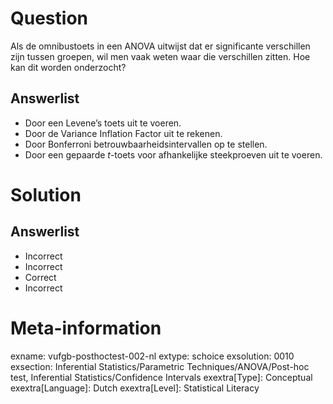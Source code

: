 Question
========
  
Als de omnibustoets in een ANOVA uitwijst dat er significante verschillen zijn tussen groepen, wil men vaak weten waar die verschillen zitten. Hoe kan dit worden onderzocht?

  
Answerlist
----------
* Door een Levene’s toets uit te voeren.
* Door de Variance Inflation Factor uit te rekenen.
* Door Bonferroni betrouwbaarheidsintervallen op te stellen.
* Door een gepaarde *t*-toets voor afhankelijke steekproeven uit te voeren.

Solution
========

Answerlist
----------
* Incorrect
* Incorrect
* Correct
* Incorrect

Meta-information
================
exname: vufgb-posthoctest-002-nl
extype: schoice
exsolution: 0010
exsection: Inferential Statistics/Parametric Techniques/ANOVA/Post-hoc test, Inferential Statistics/Confidence Intervals
exextra[Type]: Conceptual
exextra[Language]: Dutch
exextra[Level]: Statistical Literacy
